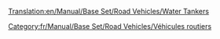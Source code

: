 [[Translation:en/Manual/Base Set/Road Vehicles/Water Tankers]]

{{fr/Manual/Base Set/Road Vehicles/Vehicule routier|nom      = Camion-citerne d'eau Uhl
  |img      = en/Archive/Old 32bpp/Uhl Water Tanker.png
  |prix     = 4 551£ (9 102$)
  |vitesse  = 48 km/h (30 mph)
  |annualite= 421£ (842$)
  |design   = 1936
  |vie      = 15
  |capacite = 21000 litres d'eau
}}
{{fr/Manual/Base Set/Road Vehicles/Vehicule routier|nom      = Camion-citerne d'eau Balogh
  |img      = en/Archive/Old 32bpp/Balogh Water Tanker.png
  |prix     = 5 781£ (11 562$)
  |vitesse  = 88 km/h (55 mph)
  |annualite= 787£ (1 574$)
  |design   = 1978
  |vie      = 15
  |capacite = 25000 litres d'eau
}}
{{fr/Manual/Base Set/Road Vehicles/Vehicule routier|nom      = Camion-citerne d'eau MPS
  |img      = en/Archive/Old 32bpp/MPS Water Tanker.png
  |prix     = 6 191£ (12 382$)
  |vitesse  = 112 km/h (70 mph)
  |annualite= 1 125£ (2 250$)
  |design   = 2011
  |vie      = 15
  |capacite = 27000 litres d'eau
}}

[[Category:fr/Manual/Base Set/Road Vehicles/Véhicules routiers]]